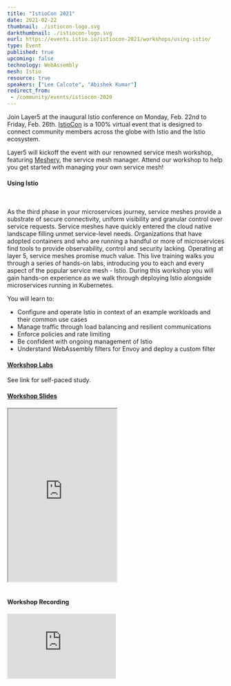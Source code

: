 ```yaml
---
title: "IstioCon 2021"
date: 2021-02-22
thumbnail: ./istiocon-logo.svg
darkthumbnail: ./istiocon-logo.svg
eurl: https://events.istio.io/istiocon-2021/workshops/using-istio/
type: Event
published: true
upcoming: false
technology: WebAssembly
mesh: Istio
resource: true
speakers: ["Lee Calcote", "Abishek Kumar"]
redirect_from:
 - /community/events/istiocon-2020
---
```

Join Layer5 at the inaugural Istio conference on Monday, Feb. 22nd to Friday, Feb. 26th. <a href="https://events.istio.io/istiocon-2021/about/">IstioCon</a> is a 100% virtual event that is designed to connect community members across the globe with Istio and the Istio ecosystem.

Layer5 will kickoff the event with our renowned service mesh workshop, featuring <a href="/cloud-native-management/meshery">Meshery</a>, the service mesh manager. Attend our workshop to help you get started with managing your own service mesh!

<h4>Using Istio</h4>
<br />
<p>
As the third phase in your microservices journey, service meshes provide a substrate of secure connectivity, uniform visibility and granular control over service requests. Service meshes have quickly entered the cloud native landscape filling unmet service-level needs. Organizations that have adopted containers and who are running a handful or more of microservices find tools to provide observability, control and security lacking. Operating at layer 5, service meshes promise much value. This live training walks you through a series of hands-on labs, introducing you to each and every aspect of the popular service mesh - Istio. During this workshop you will gain hands-on experience as we walk through deploying Istio alongside microservices running in Kubernetes.
</p>
You will learn to:

<ul>
<li>Configure and operate Istio in context of an example workloads and their common use cases</li>
<li>Manage traffic through load balancing and resilient communications</li>
<li>Enforce policies and rate limiting</li>
<li>Be confident with ongoing management of Istio</li>
<li>Understand WebAssembly filters for Envoy and deploy a custom filter</li>
</ul>
<h4 style={{marginBottom: "1.25rem"}}><a href="https://github.com/layer5io/advanced-istio-service-mesh-workshop">Workshop Labs</a></h4>

See link for self-paced study.

<h4 style={{marginBottom: "1.25rem"}}><a href="https://calcotestudios.com/talks/decks/slides-istiocon-2021-using-istio.html">Workshop Slides</a></h4>

<iframe width="50%" height="400px;" src="https://calcotestudios.com/talks/decks/slides-istiocon-2021-using-istio.html"></iframe>
<br />
<br />
<h4 style={{marginBottom: "1.25rem"}}>Workshop Recording</h4>

<iframe width="50%" src="https://www.youtube.com/embed/T1Kwh3SRAXQ" loading="lazy" frameborder="0" allow="accelerometer; autoplay; clipboard-write; encrypted-media; gyroscope; picture-in-picture" style={{minHeight: "315px", minWidth: "280px", margin: "auto", textAlign: "center"}} allowfullscreen></iframe>
<br />
<br />